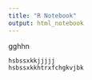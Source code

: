 ```yaml
---
title: "R Notebook"
output: html_notebook
---
```

gghhn
```r
hsbssxkkjjjjj
hsbssxkkhtrxfchgkvjbk
```

